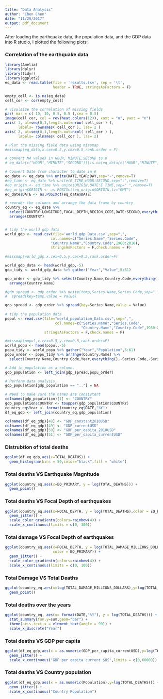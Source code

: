 ```yaml
---
title: "Data Analysis"
author: "Chen Chen"
date: "11/29/2017"
output: pdf_document
---
```


After loading the earthquake data, the population data, and the GDP data into R studio, I plotted the following plots: 

### Correlation of the earthquake data 

```r
library(Amelia)
library(dplyr)
library(tidyr)
library(ggplot2)
eq_data <- read.table(file = 'results.tsv', sep = '\t', 
                      header = TRUE, stringsAsFactors = F)

empty_cell <- is.na(eq_data)
cell_cor <- cor(empty_cell)

# visulaize the correlation of missing fields 
par( mar = c( 10, 10, 0.5, 0.5 ),cex = 0.5)
image(cell_cor, col = rev(heat.colors(12)), xaxt = "n", yaxt = "n")
axis( 1, at=seq(0,1,length.out=nrow( cell_cor ) ), 
      labels= rownames( cell_cor ), las= 2 )
axis( 2, at=seq(0,1,length.out=ncol( cell_cor ) ), 
      labels= colnames( cell_cor ), las= 2)

# Plot the missing field data using missmap
#missmap(eq_data,x.cex=0.5,y.cex=0.5,rank.order = F)

# convert NA values in HOUR, MINUTE,SECOND to 0 
# eq_data[c("HOUR","MINUTE","SECOND")][is.na(eq_data[c("HOUR","MINUTE","SECOND")])] <- 0 

# Convert Date from character to date in R
eq_date <- eq_data %>% unite(DATE,YEAR:DAY,sep="-",remove=T) 
#eq_time <- eq_date %>% unite(E_TIME,HOUR:SECOND,sep=":",remove=T)
#eq_origin <- eq_time %>% unite(ORIGIN,DATE:E_TIME,sep=" ",remove=T) 
#eq_origin$ORIGIN <- as.POSIXct(eq_origin$ORIGIN,tz="GMT")
eq_date$DATE <- as.POSIXct(eq_date$DATE)

# reorder the columns and arrange the data frame by country 
country_eq <- eq_date %>% 
  select(COUNTRY:LONGITUDE,FOCAL_DEPTH,REGION_CODE,DATE:SECOND,everything()) %>% 
  arrange(COUNTRY)


# tidy the world gdp data
world_gdp <- read.csv(file='world_gdp_Data.csv',sep=",",
                     col.names=c("Series.Name","Series.Code",
                     "Country.Name","Country.Code",1960:2016),
                     stringsAsFactors = F,check.names = F)
                      
#missmap(world_gdp,x.cex=0.5,y.cex=0.5,rank.order=F)

world_gdp_data <- head(world_gdp,-5)
gdp_tidy <- world_gdp_data %>% gather("Year","Value",5:61)

gdp_order <- gdp_tidy %>% select(Country.Name,Country.Code,everything(),-Series.Code) %>% 
  arrange(Country.Name)

#gdp_spread <- gdp_order %>% unite(temp,Series.Name,Series.Code,sep="|") %>% 
#  spread(key=temp,value = Value)

gdp_spread <- gdp_order %>% spread(key=Series.Name,value = Value)
  
# tidy the population data 
popul <- read.csv(file="world_population_Data.csv",sep=",",
                       col.names=c("Series.Name","Series.Code",
                                   "Country.Name","Country.Code",1960:2016),
                  stringsAsFactors = F,check.names = F)

#missmap(popul,x.cex=0.5,y.cex=0.5,rank.order=F)
world_popu <- head(popul,-5)
popu_tidy <- world_popu %>% gather("Year","Population",5:61)
popu_order <- popu_tidy %>% arrange(Country.Name) %>% 
  select(Country.Name,Country.Code,Year,everything(),-Series.Code,-Series.Name)

# Add in population as a column. 
gdp_population <- left_join(gdp_spread,popu_order)


```

```r
# Perform data analysis 
gdp_population[gdp_population == ".."] = NA

# Need to make sure the names are consistent 
colnames(gdp_population)[1] <- "COUNTRY"
gdp_population$COUNTRY <- toupper(gdp_population$COUNTRY)
country_eq$Year <- format(country_eq$DATE,"%Y")
df_eq_gdp <- left_join(country_eq,gdp_population)

colnames(df_eq_gdp)[48] <- "GDP_constant2010USD"
colnames(df_eq_gdp)[49] <- "GDP_currentUSD"
colnames(df_eq_gdp)[50] <- "GDP_per_capita_2010USD"
colnames(df_eq_gdp)[51] <- "GDP_per_capita_currentUSD"
```

### Distrubtion of total deaths
```r
ggplot(df_eq_gdp,aes(x=TOTAL_DEATHS)) +
  geom_histogram(bins = 50,color="black",fill = "white")
```

### Total deaths VS Earthquake Magnitude 
```r
ggplot(country_eq,aes(x=EQ_PRIMARY, y = log(TOTAL_DEATHS))) +
  geom_point()
```

### Total deaths VS Focal Depth of earthquakes 
```r
ggplot(country_eq,aes(x=FOCAL_DEPTH, y = log(TOTAL_DEATHS),color = EQ_PRIMARY)) +
  geom_jitter() +
  scale_color_gradientn(colors=rainbow(4)) +
  scale_x_continuous(limits = c(0, 300))
```

### Total damage VS Focal Depth of earthquakes
```r
ggplot(country_eq,aes(x=FOCAL_DEPTH, y = log(TOTAL_DAMAGE_MILLIONS_DOLLARS),
                      color = EQ_PRIMARY)) +
  geom_jitter() +
  scale_color_gradientn(colors=rainbow(4)) +
  scale_x_continuous(limits = c(0, 100))
```

### Total Damage VS Total Deaths
```r
ggplot(country_eq,aes(x=log(TOTAL_DAMAGE_MILLIONS_DOLLARS),y=log(TOTAL_DEATHS))) + 
  geom_point()
```

### Total deaths over the years
```r
ggplot(country_eq, aes(x= format(DATE,"%Y"), y = log(TOTAL_DEATHS))) +
  stat_summary(fun.y=sum,geom="bar") + 
  theme(axis.text.x = element_text(angle = 90)) +
  scale_x_discrete("Year")
```
  
### Total deaths VS GDP per capita 
```r
ggplot(df_eq_gdp,aes(x = as.numeric(GDP_per_capita_currentUSD),y=log(TOTAL_DEATHS))) +
  geom_jitter() +
  scale_x_continuous("GDP per capita current $US",limits = c(0,60000))
```

### Total deaths VS Country population 
```r
ggplot(df_eq_gdp,aes(x = as.numeric(Population),y=log(TOTAL_DEATHS))) +
  geom_jitter() +
  scale_x_continuous("Country Population")
```

